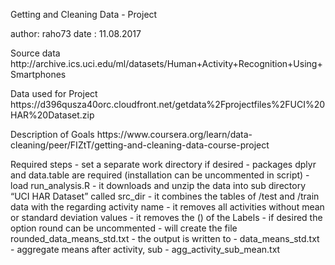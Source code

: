 Getting and Cleaning Data - Project

author: raho73
date  : 11.08.2017

Source data
http://archive.ics.uci.edu/ml/datasets/Human+Activity+Recognition+Using+Smartphones

Data used for Project
https://d396qusza40orc.cloudfront.net/getdata%2Fprojectfiles%2FUCI%20HAR%20Dataset.zip

Description of Goals
https://www.coursera.org/learn/data-cleaning/peer/FIZtT/getting-and-cleaning-data-course-project

Required steps
- set a separate work directory if desired
- packages dplyr and data.table are required (installation can be uncommented in script)
- load run_analysis.R
  - it downloads and unzip the data into sub directory "UCI HAR Dataset" called src_dir
  - it combines the tables of /test and /train data with the regarding activity name
  - it removes all activities without mean or standard deviation values
  - it removes the () of the Labels
  - if desired the option round can be uncommented
    - will create the file rounded_data_means_std.txt
  - the output is written to 
    - data_means_std.txt
  - aggregate means after activity, sub
    - agg_activity_sub_mean.txt